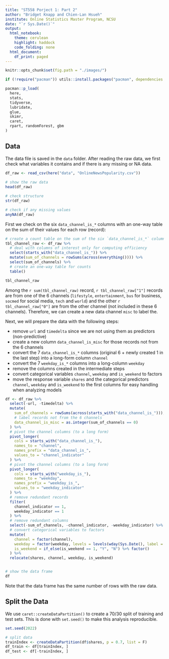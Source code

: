 ```yaml
---
title: "ST558 Porject 1: Part 2"
author: "Bridget Knapp and Chien-Lan Hsueh"
institute: Online Statistics Master Program, NCSU
date: "`r Sys.Date()`"
output:
  html_notebook:
    theme: cerulean
    highlight: haddock
    code_folding: none
  html_document:
    df_print: paged
---
```


```r
knitr::opts_chunk$set(fig.path = "./images/")
```


```r
if (!require("pacman")) utils::install.packages("pacman", dependencies = TRUE)

pacman::p_load(
  here,
  stats,
  tidyverse,
  lubridate,
  glue,
  skimr,
  caret,
  rpart, randomForest, gbm
)
```

## Data


The data file is saved in the `data` folder. After reading the raw data, we first check what variables it contains and if there is any missing or NA data.

```r
df_raw <- read_csv(here("data", "OnlineNewsPopularity.csv"))
 
# show the raw data
head(df_raw)

# check structure
str(df_raw)

# check if any missing values
anyNA(df_raw)
```


First we check on the six `data_channel_is_*` columns with an one-way table on the sum of their values for each row (record):

```r
# create a count table on the sum of the six `data_channel_is_*` columns
tbl_channel_raw <- df_raw %>% 
  # deal with columns of interest only for computing efficiency
  select(starts_with("data_channel_is_")) %>% 
  mutate(sum_of_channels = rowSums(across(everything()))) %>% 
  select(sum_of_channels) %>% 
  # create an one-way table for counts
  table()

tbl_channel_raw

```


Among the `r sum(tbl_channel_raw)` record, `r tbl_channel_raw["1"]` records are from one of the 6 channels (`lifestyle`, `entertainment`, `bus` for business, `socmed` for social media, `tech` and `world`) and the other `r tbl_channel_raw["0"]` are from the other channel (not included in these 6 channels). Therefore, we can create a new data channel `misc` to label the. 


Next, we will prepare the data with the following steps:

- remove `url` and `timedelta` since we are not using them as predictors (non-predictive)
- create a new column `data_channel_is_misc` for those records not from the 6 channels
- convert the 7 `data_channel_is_*` columns (original 6 + newly created 1 in the last step) into a long-form column `channel`
- convert the 7 `weekday_is_*` columns into a long-column `weekday`
- remove the columns created in the intermediate steps
- convert categorical variables `channel`, `weekday` and `is_weekend` to factors
- move the response variable `shares` and the categorical predictors `channel`, `weekday` and `is_weekend` to the first columns for easy handling when analyzing models


```r
df <- df_raw %>% 
  select(-url, -timedelta) %>% 
  mutate(
    sum_of_channels = rowSums(across(starts_with("data_channel_is_"))),
    # label records not from the 6 channels
    data_channel_is_misc = as.integer(sum_of_channels == 0)
  ) %>% 
  # pivot the channel columns (to a long form)
  pivot_longer(
    cols = starts_with("data_channel_is_"),
    names_to = "channel",
    names_prefix = "data_channel_is_",
    values_to = "channel_indicator"
  ) %>% 
  # pivot the channel columns (to a long form)
  pivot_longer(
    cols = starts_with("weekday_is_"),
    names_to = "weekday",
    names_prefix = "weekday_is_",
    values_to = "weekday_indicator"
  ) %>% 
  # remove redundant records
  filter(
    channel_indicator == 1,
    weekday_indicator == 1
  ) %>% 
  # remove redundant columns
  select(-sum_of_channels, -channel_indicator, -weekday_indicator) %>% 
  # convert categorical variables to factors
  mutate(
    channel = factor(channel),
    weekday = factor(weekday, levels = levels(wday(Sys.Date(), label = T, abbr = F)) %>% str_to_lower()),
    is_weekend = if_else(is_weekend == 1, "Y", "N") %>% factor()
  ) %>% 
  relocate(shares, channel, weekday, is_weekend)


# show the data frame
df
```
Note that the data frame has the same number of rows with the raw data.


## Split the Data

We use `caret::createDataPartition()` to create a 70/30 split of training and test sets. This is done with `set.seed()`
to make this analysis reproducible.
```r
set.seed(2022)

# split data
trainIndex <- createDataPartition(df$shares, p = 0.7, list = F)
df_train <- df[trainIndex, ]
df_test <- df[-trainIndex, ]
```


